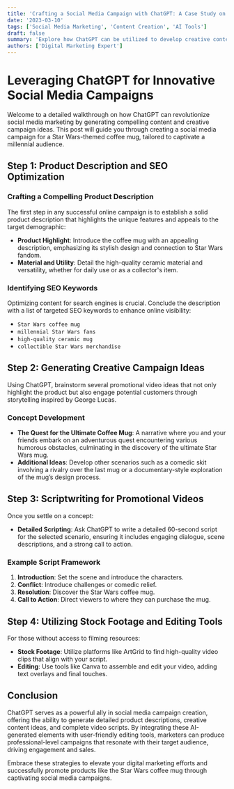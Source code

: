 ```yaml
---
title: 'Crafting a Social Media Campaign with ChatGPT: A Case Study on a Star Wars Coffee Mug'
date: '2023-03-10'
tags: ['Social Media Marketing', 'Content Creation', 'AI Tools']
draft: false
summary: 'Explore how ChatGPT can be utilized to develop creative content and promotional strategies for a product, using a Star Wars coffee mug campaign as a case study.'
authors: ['Digital Marketing Expert']
---
```


# Leveraging ChatGPT for Innovative Social Media Campaigns

Welcome to a detailed walkthrough on how ChatGPT can revolutionize social media marketing by generating compelling content and creative campaign ideas. This post will guide you through creating a social media campaign for a Star Wars-themed coffee mug, tailored to captivate a millennial audience.

## Step 1: Product Description and SEO Optimization

### Crafting a Compelling Product Description

The first step in any successful online campaign is to establish a solid product description that highlights the unique features and appeals to the target demographic:

- **Product Highlight**: Introduce the coffee mug with an appealing description, emphasizing its stylish design and connection to Star Wars fandom.
- **Material and Utility**: Detail the high-quality ceramic material and versatility, whether for daily use or as a collector's item.

### Identifying SEO Keywords

Optimizing content for search engines is crucial. Conclude the description with a list of targeted SEO keywords to enhance online visibility:

- `Star Wars coffee mug`
- `millennial Star Wars fans`
- `high-quality ceramic mug`
- `collectible Star Wars merchandise`

## Step 2: Generating Creative Campaign Ideas

Using ChatGPT, brainstorm several promotional video ideas that not only highlight the product but also engage potential customers through storytelling inspired by George Lucas.

### Concept Development

- **The Quest for the Ultimate Coffee Mug**: A narrative where you and your friends embark on an adventurous quest encountering various humorous obstacles, culminating in the discovery of the ultimate Star Wars mug.
- **Additional Ideas**: Develop other scenarios such as a comedic skit involving a rivalry over the last mug or a documentary-style exploration of the mug’s design process.

## Step 3: Scriptwriting for Promotional Videos

Once you settle on a concept:

- **Detailed Scripting**: Ask ChatGPT to write a detailed 60-second script for the selected scenario, ensuring it includes engaging dialogue, scene descriptions, and a strong call to action.

### Example Script Framework

1. **Introduction**: Set the scene and introduce the characters.
2. **Conflict**: Introduce challenges or comedic relief.
3. **Resolution**: Discover the Star Wars coffee mug.
4. **Call to Action**: Direct viewers to where they can purchase the mug.

## Step 4: Utilizing Stock Footage and Editing Tools

For those without access to filming resources:

- **Stock Footage**: Utilize platforms like ArtGrid to find high-quality video clips that align with your script.
- **Editing**: Use tools like Canva to assemble and edit your video, adding text overlays and final touches.

## Conclusion

ChatGPT serves as a powerful ally in social media campaign creation, offering the ability to generate detailed product descriptions, creative content ideas, and complete video scripts. By integrating these AI-generated elements with user-friendly editing tools, marketers can produce professional-level campaigns that resonate with their target audience, driving engagement and sales.

Embrace these strategies to elevate your digital marketing efforts and successfully promote products like the Star Wars coffee mug through captivating social media campaigns.

